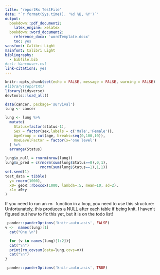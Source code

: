 ```yaml
---
title: "reportRx TestFile"
date: "`r format(Sys.time(), '%d %B, %Y')`"
output:
  bookdown::pdf_document2:
    latex_engine: xelatex
  bookdown::word_document2:
    reference_docx: 'wordTemplate.docx'
    toc: yes
sansfont: Calibri Light
mainfont: Calibri Light
bibliography:
  - bibfile.bib
#csl: Vancouver.csl
link-citations: yes
---
```



```r
knitr::opts_chunk$set(echo = FALSE, message = FALSE, warning = FALSE)
#library(reportRx)
library(tidyverse)
devtools::load_all()
```


```r
data(cancer, package='survival')
lung <- cancer

lung <- lung %>%
  mutate(
    Status=factor(status-1),
    Sex = factor(sex,labels = c('Male','Female')),
    AgeGroup = cut(age, breaks=seq(0,100,10)),
    OneLevelFactor = factor(x='one level')
  ) %>%
  arrange(Status)

lung$x_null = rnorm(nrow(lung))
lung$x_pred = c(rnorm(sum(lung$Status==0),0,1),
                rnorm(sum(lung$Status==1),1,1))
set.seed(1)
test_data = tibble(
  y= rnorm(1000),
  x0= geoR::rboxcox(1000, lambda=.5, mean=10, sd=2),
  x1= x0+y
)
```

If you need to run an `rm_` function in a loop, you need to use this structure: Unfortunately, this produces a NULL after each table if being knit. I haven't figured out how to fix this yet, but it is on the todo list!

```r

 pander::panderOptions('knitr.auto.asis', FALSE)
v <-  names(lung)[1]
  cat("One \n")

  for (v in names(lung)[1:2]){
  cat("\n")
  print(rm_covsum(data=lung,covs=v))
  cat("\n")
}

 pander::panderOptions('knitr.auto.asis', TRUE)

```

